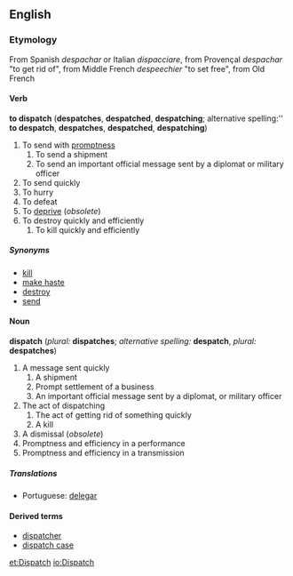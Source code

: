 {{rfc}}
==English==
===Etymology===
<!--This etymology is a mess-->
From Spanish ''despachar'' or Italian ''dispacciare'', from Provençal ''despachar'' "to get rid of", from Middle French ''despeechier'' "to set free", from Old French

====Verb====
'''to dispatch''' ('''despatches''', '''despatched''', '''despatching'''; alternative spelling:'' '''to despatch''', '''despatches''', '''despatched''', '''despatching''')
# To send with [[promptness]]
## To send a shipment
## To send an important official message sent by a diplomat or military officer
# To send quickly
# To hurry
# To defeat
# To [[deprive]] (''obsolete'')
# To destroy quickly and efficiently
## To kill quickly and efficiently
=====Synonyms=====
* [[kill]]
* [[make haste]]
* [[destroy]]
* [[send]]

====Noun====
'''dispatch''' (''plural:'' '''dispatches'''; ''alternative spelling:'' '''despatch''', ''plural:'' '''despatches''')
# A message sent quickly
## A shipment
## Prompt settlement of a business
## An important official message sent by a diplomat, or military officer
# The act of dispatching
## The act of getting rid of something quickly
## A kill
# A dismissal (''obsolete'')
# Promptness and efficiency in a performance
# Promptness and efficiency in a transmission

=====Translations=====
*Portuguese: [[delegar]]

====Derived terms====
* [[dispatcher]]
* [[dispatch case]]

[[et:Dispatch]]
[[io:Dispatch]]